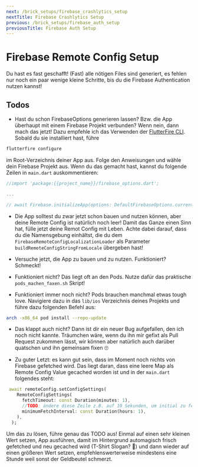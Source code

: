 ```yaml
---
next: /brick_setups/firebase_crashlytics_setup
nextTitle: Firebase Crashlytics Setup
previous: /brick_setups/firebase_auth_setup
previousTitle: Firebase Auth Setup
---
```

# Firebase Remote Config Setup

Du hast es fast geschafft! (Fast) alle nötigen Files sind generiert, es fehlen nur noch ein paar wenige kleine Schritte, bis du die Firebase Authentication nutzen kannst!

## Todos

- Hast du schon FirebaseOptions generieren lassen? Bzw. die App überhaupt mit einem Firebase Projekt verbunden? Wenn nein, dann mach das jetzt! Dazu empfehle ich das Verwenden der [FlutterFire CLI][flutterfire-cli-link]. Sobald du sie installiert hast, führe

```bash
flutterfire configure
```

im Root-Verzeichnis deiner App aus. Folge den Anweisungen und wähle dein Firebase Projekt aus. Wenn du das gemacht hast, kannst du folgende Zeilen in ```main.dart``` auskommentieren:

 ```dart
//import 'package:{{project_name}}/firebase_options.dart';

...

// await Firebase.initializeApp(options: DefaultFirebaseOptions.currentPlatform);
```

- Die App solltest du zwar jetzt schon bauen und nutzen können, aber deine Remote Config ist natürlich noch leer! Damit das Ganze einen Sinn hat, fülle jetzt deine Remot Config mit Leben. Achte dabei darauf, dass du die Namensgebung einhältst, die du dem ```FirebaseRemoteConfigLocalizationLoader``` als Parameter ```buildRemoteConfigStringFromLocale``` übergeben hast!

- Versuche jetzt, die App zu bauen und zu nutzen. Funktioniert? Schmeckt!

- Funktioniert nicht? Das liegt oft an den Pods. Nutze dafür das praktische ```pods_machen_faxen.sh``` Skript!

- Funktioniert immer noch nicht? Pods brauchen manchmal etwas tough love. Navigiere dazu in das ```lib/ios``` Verzeichnis deines Projekts und führe dazu folgenden Befehl aus:

```bash
arch -x86_64 pod install --repo-update
```

- Das klappt auch nicht? Dann ist dir ein neuer Bug aufgefallen, den ich noch nicht kannte. Träumchen wäre, wenn du ihn mir gefixt als Pull Request zukommen lässt, wir können aber natürlich auch darüber quatschen und ihn gemeinsam fixen 🙄

- Zu guter Letzt: es kann gut sein, dass im Moment noch nichts von Firebase gefetched wird. Das liegt daran, dass eine leere Map als Remote Config Value gecached worden ist und in der ```main.dart``` folgendes steht:

```dart
 await remoteConfig.setConfigSettings(
    RemoteConfigSettings(
      fetchTimeout: const Duration(minutes: 1),
      //TODO: ändere diese Zeile z.B. auf 10 Sekunden, um initial zu fetchen
      minimumFetchInterval: const Duration(hours: 1),
    ),
  );
```

Um das zu lösen, führe genau das TODO aus! Einmal auf einen sehr kleinen Wert setzen, App ausführen, damit im Hintergrund automagisch frisch gefetched und neu gecached wird (T-Shirt Slogan? 🤔) und dann wieder auf einen größeren Wert setzen, empfehlenswerterweise mindestens eine Stunde weil sonst der Geldbeutel schmerzt.

[flutterfire-cli-link]: https://firebase.flutter.dev/docs/cli/
